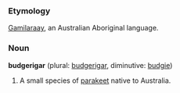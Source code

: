 ===Etymology===
[[Gamilaraay]], an Australian Aboriginal language.

===Noun===
'''budgerigar''' (plural: [[budgerigar]], diminutive: [[budgie]])

# A small species of [[parakeet]] native to Australia.